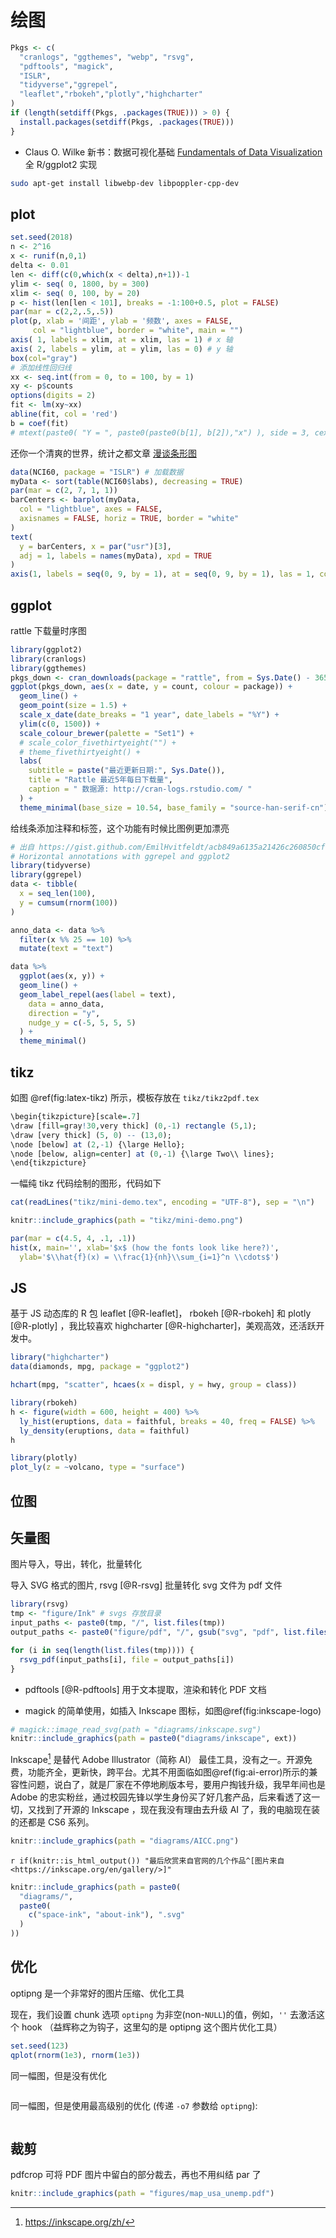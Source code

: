 # 绘图 {#plot}

```r
Pkgs <- c(
  "cranlogs", "ggthemes", "webp", "rsvg",
  "pdftools", "magick",
  "ISLR",
  "tidyverse","ggrepel",
  "leaflet","rbokeh","plotly","highcharter"
)
if (length(setdiff(Pkgs, .packages(TRUE))) > 0) {
  install.packages(setdiff(Pkgs, .packages(TRUE)))
}
```


- Claus O. Wilke 新书：数据可视化基础 [Fundamentals of Data Visualization](http://serialmentor.com/dataviz/) 全 R/ggplot2 实现

```bash
sudo apt-get install libwebp-dev libpoppler-cpp-dev
```

## plot {#base}

```r
set.seed(2018) 
n <- 2^16
x <- runif(n,0,1)
delta <- 0.01
len <- diff(c(0,which(x < delta),n+1))-1
ylim <- seq( 0, 1800, by = 300)
xlim <- seq( 0, 100, by = 20)
p <- hist(len[len < 101], breaks = -1:100+0.5, plot = FALSE)
par(mar = c(2,2,.5,.5))
plot(p, xlab = '间距', ylab = '频数', axes = FALSE, 
     col = "lightblue", border = "white", main = "")	 
axis( 1, labels = xlim, at = xlim, las = 1) # x 轴
axis( 2, labels = ylim, at = ylim, las = 0) # y 轴
box(col="gray")
# 添加线性回归线
xx <- seq.int(from = 0, to = 100, by = 1)
xy <- p$counts
options(digits = 2)
fit <- lm(xy~xx)
abline(fit, col = 'red')
b = coef(fit)
# mtext(paste0( "Y = ", paste0(paste0(b[1], b[2]),"x") ), side = 3, cex = 2)
```

还你一个清爽的世界，统计之都文章 [漫谈条形图](https://cosx.org/2017/10/discussion-about-bar-graph/)

```r
data(NCI60, package = "ISLR") # 加载数据
myData <- sort(table(NCI60$labs), decreasing = TRUE)
par(mar = c(2, 7, 1, 1))
barCenters <- barplot(myData,
  col = "lightblue", axes = FALSE,
  axisnames = FALSE, horiz = TRUE, border = "white"
)
text(
  y = barCenters, x = par("usr")[3],
  adj = 1, labels = names(myData), xpd = TRUE
)
axis(1, labels = seq(0, 9, by = 1), at = seq(0, 9, by = 1), las = 1, col = "gray")
```


## ggplot {#ggplot}

rattle 下载量时序图

```r
library(ggplot2)
library(cranlogs)
library(ggthemes)
pkgs_down <- cran_downloads(package = "rattle", from = Sys.Date() - 365 * 5, to = Sys.Date())
ggplot(pkgs_down, aes(x = date, y = count, colour = package)) +
  geom_line() +
  geom_point(size = 1.5) +
  scale_x_date(date_breaks = "1 year", date_labels = "%Y") +
  ylim(c(0, 1500)) +
  scale_colour_brewer(palette = "Set1") +
  # scale_color_fivethirtyeight("") +
  # theme_fivethirtyeight() +
  labs(
    subtitle = paste("最近更新日期:", Sys.Date()),
    title = "Rattle 最近5年每日下载量",
    caption = " 数据源: http://cran-logs.rstudio.com/ "
  ) +
  theme_minimal(base_size = 10.54, base_family = "source-han-serif-cn")
```

给线条添加注释和标签，这个功能有时候比图例更加漂亮

```r
# 出自 https://gist.github.com/EmilHvitfeldt/acb849a6135a21426c260850cf0f461b
# Horizontal annotations with ggrepel and ggplot2
library(tidyverse)
library(ggrepel)
data <- tibble(
  x = seq_len(100),
  y = cumsum(rnorm(100))
)

anno_data <- data %>%
  filter(x %% 25 == 10) %>%
  mutate(text = "text")

data %>%
  ggplot(aes(x, y)) +
  geom_line() +
  geom_label_repel(aes(label = text),
    data = anno_data,
    direction = "y",
    nudge_y = c(-5, 5, 5, 5)
  ) +
  theme_minimal()
```



## tikz {#tikz}

如图 \@ref(fig:latex-tikz) 所示，模板存放在 `tikz/tikz2pdf.tex`

```r
\begin{tikzpicture}[scale=.7]
\draw [fill=gray!30,very thick] (0,-1) rectangle (5,1);
\draw [very thick] (5, 0) -- (13,0);
\node [below] at (2,-1) {\large Hello};
\node [below, align=center] at (0,-1) {\large Two\\ lines};
\end{tikzpicture}
```

一幅纯 tikz 代码绘制的图形，代码如下

```r
cat(readLines("tikz/mini-demo.tex", encoding = "UTF-8"), sep = "\n")
```

```r
knitr::include_graphics(path = "tikz/mini-demo.png")
```

```r
par(mar = c(4.5, 4, .1, .1))
hist(x, main='', xlab='$x$ (how the fonts look like here?)',
  ylab='$\\hat{f}(x) = \\frac{1}{nh}\\sum_{i=1}^n \\cdots$')
```

## JS

基于 JS 动态库的 R 包 leaflet [@R-leaflet]， rbokeh [@R-rbokeh] 和 plotly [@R-plotly] ，我比较喜欢 highcharter [@R-highcharter]，美观高效，还活跃开发中。

```r
library("highcharter")
data(diamonds, mpg, package = "ggplot2")

hchart(mpg, "scatter", hcaes(x = displ, y = hwy, group = class))
```


```r
library(rbokeh)
h <- figure(width = 600, height = 400) %>%
  ly_hist(eruptions, data = faithful, breaks = 40, freq = FALSE) %>%
  ly_density(eruptions, data = faithful)
h
```


```r
library(plotly)
plot_ly(z = ~volcano, type = "surface")
```



## 位图


## 矢量图

图片导入，导出，转化，批量转化

导入 SVG 格式的图片, rsvg [@R-rsvg] 批量转化 svg 文件为 pdf 文件

```r
library(rsvg)
tmp <- "figure/Ink" # svgs 存放目录
input_paths <- paste0(tmp, "/", list.files(tmp))
output_paths <- paste0("figure/pdf", "/", gsub("svg", "pdf", list.files(tmp)))

for (i in seq(length(list.files(tmp)))) {
  rsvg_pdf(input_paths[i], file = output_paths[i])
}
```

- pdftools [@R-pdftools] 用于文本提取，渲染和转化 PDF 文档

- magick 的简单使用，如插入 Inkscape 图标，如图\@ref(fig:inkscape-logo)

```r
# magick::image_read_svg(path = "diagrams/inkscape.svg")
knitr::include_graphics(path = paste0("diagrams/inkscape", ext))
```

Inkscape^[<https://inkscape.org/zh/>] 是替代 Adobe Illustrator（简称 AI） 最佳工具，没有之一。开源免费，功能齐全，更新快，跨平台。尤其不用面临如图\@ref(fig:ai-error)所示的兼容性问题，说白了，就是厂家在不停地刷版本号，要用户掏钱升级，我早年间也是 Adobe 的忠实粉丝，通过校园先锋以学生身份买了好几套产品，后来看透了这一切，又找到了开源的 Inkscape \index{Inkscape}，现在我没有理由去升级 AI 了，我的电脑现在装的还都是 CS6 系列。

```r
knitr::include_graphics(path = "diagrams/AICC.png")
```

`r if(knitr::is_html_output()) "最后欣赏来自官网的几个作品^[图片来自 <https://inkscape.org/en/gallery/>]" `

```r
knitr::include_graphics(path = paste0(
  "diagrams/",
  paste0(
    c("space-ink", "about-ink"), ".svg"
  )
))
```

## 优化

optipng 是一个非常好的图片压缩、优化工具

现在，我们设置 chunk 选项 `optipng` 为非空(non-`NULL`)的值，例如，`''` 去激活这个 hook （益辉称之为钩子，这里勾的是 optipng 这个图片优化工具）

```r
set.seed(123)
qplot(rnorm(1e3), rnorm(1e3))
```

同一幅图，但是没有优化

```r
```

同一幅图，但是使用最高级别的优化 (传递 `-o7` 参数给 `optipng`):

```r
```

## 裁剪

pdfcrop 可将 PDF 图片中留白的部分裁去，再也不用纠结 par 了

```r
knitr::include_graphics(path = "figures/map_usa_unemp.pdf")
```
